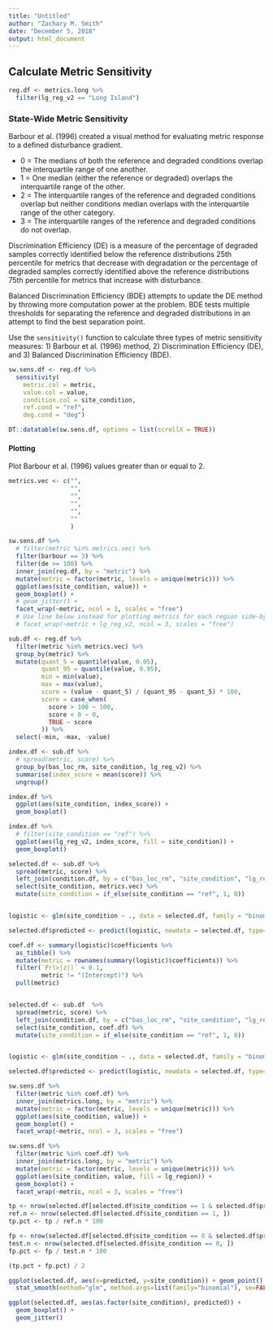 ```yaml
---
title: "Untitled"
author: "Zachary M. Smith"
date: "December 5, 2018"
output: html_document
---
```




## Calculate Metric Sensitivity

```r
reg.df <- metrics.long %>% 
  filter(lg_reg_v2 == "Long Island")

```


### State-Wide Metric Sensitivity

Barbour et al. (1996) created a visual method for evaluating metric response to a defined disturbance gradient.

* 0 = The medians of both the reference and degraded conditions overlap the interquartile range of one another.
* 1 = One median (either the reference or degraded) overlaps the interquartile range of the other.
* 2 = The interquartile ranges of the reference and degraded conditions overlap but neither conditions median overlaps with the interquartile range of the other category.
* 3 = The interquartile ranges of the reference and degraded conditions do not overlap.

Discrimination Efficiency (DE) is a measure of the percentage of degraded samples correctly identified below the reference distributions 25th percentile for metrics that decrease with degradation or the percentage of degraded samples correctly identified above the reference distributions 75th percentile for metrics that increase with disturbance.

Balanced Discrimination Efficiency (BDE) attempts to update the DE method by throwing more computation power at the problem. BDE tests multiple thresholds for separating the reference and degraded distributions in an attempt to find the best separation point.

Use the `sensitivity()` function to calculate three types of metric sensitivity measures: 1) Barbour et al. (1996) method, 2) Discrimination Efficiency (DE), and 3) Balanced Discrimination Efficiency (BDE). 
```r
sw.sens.df <- reg.df %>% 
  sensitivity(
    metric.col = metric,
    value.col = value,
    condition.col = site_condition,
    ref.cond = "ref",
    deg.cond = "deg")

DT::datatable(sw.sens.df, options = list(scrollX = TRUE))
```

#### Plotting

Plot Barbour et al. (1996) values greater than or equal to 2.
```r
metrics.vec <- c("",
                 "",
                 "",
                 "",
                 "",
                 ""
                 )

sw.sens.df %>% 
  # filter(metric %in% metrics.vec) %>% 
  filter(barbour == 3) %>%
  filter(de >= 100) %>%
  inner_join(reg.df, by = "metric") %>% 
  mutate(metric = factor(metric, levels = unique(metric))) %>% 
  ggplot(aes(site_condition, value)) +
  geom_boxplot() +
  # geom_jitter() +
  facet_wrap(~metric, ncol = 3, scales = "free")
  # Use line below instead for plotting metrics for each region side-by-side
  # facet_wrap(~metric + lg_reg_v2, ncol = 3, scales = "free")

```


```r
sub.df <- reg.df %>% 
  filter(metric %in% metrics.vec) %>% 
  group_by(metric) %>% 
  mutate(quant_5 = quantile(value, 0.05),
         quant_95 = quantile(value, 0.95),
         min = min(value),
         max = max(value),
         score = (value - quant_5) / (quant_95 - quant_5) * 100,
         score = case_when(
           score > 100 ~ 100,
           score < 0 ~ 0,
           TRUE ~ score
         )) %>% 
  select(-min, -max, -value)

index.df <- sub.df %>% 
  # spread(metric, score) %>% 
  group_by(bas_loc_rm, site_condition, lg_reg_v2) %>% 
  summarise(index_score = mean(score)) %>% 
  ungroup()
```

```r
index.df %>% 
  ggplot(aes(site_condition, index_score)) +
  geom_boxplot() 
```

```r
index.df %>% 
  # filter(site_condition == "ref") %>% 
  ggplot(aes(lg_reg_v2, index_score, fill = site_condition)) +
  geom_boxplot()
```



```r
selected.df <- sub.df %>% 
  spread(metric, score) %>% 
  left_join(condition.df, by = c("bas_loc_rm", "site_condition", "lg_region")) %>% 
  select(site_condition, metrics.vec) %>% 
  mutate(site_condition = if_else(site_condition == "ref", 1, 0))


logistic <- glm(site_condition ~ ., data = selected.df, family = "binomial")

selected.df$predicted <- predict(logistic, newdata = selected.df, type="response")

coef.df <- summary(logistic)$coefficients %>% 
  as_tibble() %>% 
  mutate(metric = rownames(summary(logistic)$coefficients)) %>% 
  filter(`Pr(>|z|)` < 0.1,
         metric != "(Intercept)") %>% 
  pull(metric)


selected.df <- sub.df  %>% 
  spread(metric, score) %>% 
  left_join(condition.df, by = c("bas_loc_rm", "site_condition", "lg_region")) %>% 
  select(site_condition, coef.df) %>% 
  mutate(site_condition = if_else(site_condition == "ref", 1, 0))


logistic <- glm(site_condition ~ ., data = selected.df, family = "binomial")

selected.df$predicted <- predict(logistic, newdata = selected.df, type="response")

```

```r
sw.sens.df %>% 
  filter(metric %in% coef.df) %>% 
  inner_join(metrics.long, by = "metric") %>% 
  mutate(metric = factor(metric, levels = unique(metric))) %>% 
  ggplot(aes(site_condition, value)) +
  geom_boxplot() +
  facet_wrap(~metric, ncol = 3, scales = "free")
```

```r
sw.sens.df %>% 
  filter(metric %in% coef.df) %>% 
  inner_join(metrics.long, by = "metric") %>% 
  mutate(metric = factor(metric, levels = unique(metric))) %>% 
  ggplot(aes(site_condition, value, fill = lg_region)) +
  geom_boxplot() +
  facet_wrap(~metric, ncol = 3, scales = "free")
```

```r
tp <- nrow(selected.df[selected.df$site_condition == 1 & selected.df$predicted >= 0.5, ])
ref.n <- nrow(selected.df[selected.df$site_condition == 1, ])
tp.pct <- tp / ref.n * 100

fp <- nrow(selected.df[selected.df$site_condition == 0 & selected.df$predicted < 0.5, ])
test.n <- nrow(selected.df[selected.df$site_condition == 0, ])
fp.pct <- fp / test.n * 100

(tp.pct + fp.pct) / 2
```

```r
ggplot(selected.df, aes(x=predicted, y=site_condition)) + geom_point() + 
  stat_smooth(method="glm", method.args=list(family="binomial"), se=FALSE) 
```

```r
ggplot(selected.df, aes(as.factor(site_condition), predicted)) +
  geom_boxplot() +
  geom_jitter()
```